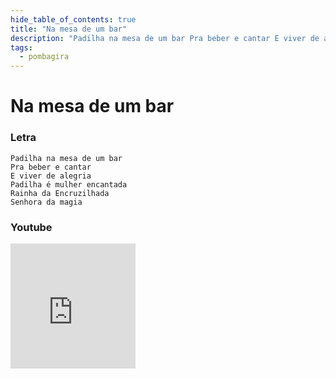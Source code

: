 ```yaml
---
hide_table_of_contents: true
title: "Na mesa de um bar"
description: "Padilha na mesa de um bar Pra beber e cantar E viver de alegria Padilha é mulher encantada Rainha da Encruzilhada Senhora da magia"
tags:
  - pombagira
---
```


# Na mesa de um bar

### Letra

```text
Padilha na mesa de um bar
Pra beber e cantar
E viver de alegria
Padilha é mulher encantada
Rainha da Encruzilhada
Senhora da magia
```

### Youtube

<iframe
  width="200"
  height="200"
  src="https://www.youtube.com/embed/5pSfBvHmWRY"
  title="YouTube video player"
  frameborder="0"
  allow="accelerometer; autoplay; clipboard-write; encrypted-media; gyroscope; picture-in-picture; web-share"
  referrerpolicy="strict-origin-when-cross-origin"
  allowfullscreen
></iframe>